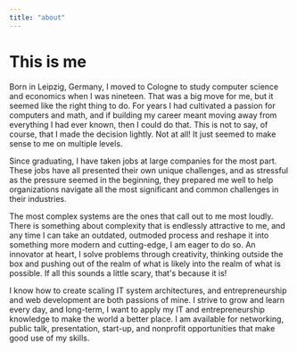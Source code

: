 ```yaml
---
title: "about"
---
```


# This is me

Born in Leipzig, Germany, I moved to Cologne to study computer science and economics when I was nineteen. That was a big move for me, but it seemed like the right thing to do. For years I had cultivated a passion for computers and math, and if building my career meant moving away from everything I had ever known, then I could do that. This is not to say, of course, that I made the decision lightly. Not at all! It just seemed to make sense to me on multiple levels.

Since graduating, I have taken jobs at large companies for the most part. These jobs have all presented their own unique challenges, and as stressful as the pressure seemed in the beginning, they prepared me well to help organizations navigate all the most significant and common challenges in their industries.

The most complex systems are the ones that call out to me most loudly. There is something about complexity that is endlessly attractive to me, and any time I can take an outdated, outmoded process and reshape it into something more modern and cutting-edge, I am eager to do so. An innovator at heart, I solve problems through creativity, thinking outside the box and pushing out of the realm of what is likely into the realm of what is possible. If all this sounds a little scary, that's because it is!

I know how to create scaling IT system architectures, and entrepreneurship and web development are both passions of mine. I strive to grow and learn every day, and long-term, I want to apply my IT and entrepreneurship knowledge to make the world a better place. I am available for networking, public talk, presentation, start-up, and nonprofit opportunities that make good use of my skills.
